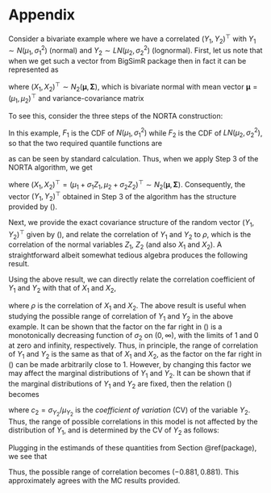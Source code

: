 # Appendix {.unnumbered #appendix}


\noindent Consider a bivariate example where we have a correlated $(Y_1, Y_2)^\top$ with $Y_1\sim N(\mu_1, \sigma_1^2)$ (normal) and $Y_2\sim LN(\mu_2, \sigma_2^2)$ (lognormal). First, let us note that when we get such a vector from BigSimR package then in fact it can be represented as 


\begin{equation}
\label{kram1}
(Y_1, Y_2)^\top \stackrel{d}{=} \left(X_1, e^{X_2}\right)^\top,
\end{equation}


where $(X_1, X_2)^\top \sim N_2(\boldsymbol \mu, \boldsymbol \Sigma)$, which is bivariate normal with mean vector $\boldsymbol \mu = (\mu_1, \mu_2)^\top$ and variance-covariance matrix 


\begin{equation}
\label{kram2}
\boldsymbol \Sigma = 
\left[
\begin{array}{cc}
\sigma_1^2 & \rho \sigma_1\sigma_2\\
\rho \sigma_1\sigma_2 & \sigma_2^2
\end{array}
\right].
\end{equation}


To see this, consider the three steps of the NORTA construction:


\begin{enumerate}

\item Generate $(Z_1, Z_2)^\top \sim N_2(\boldsymbol 0, \boldsymbol R)$, where 

\begin{equation}
\label{kram3}
\boldsymbol R = 
\left[
\begin{array}{cc}
1 & \rho \\
\rho & 1
\end{array}
\right].
\end{equation}


\item Transform $(Z_1, Z_2)^\top$ to $(U_1, U_2)^\top$ viz. $U_i =\Phi(Z_i)$,  $i=1,2$, where $\Phi(\cdot)$ is the standard normal CDF. 

\item Return $(Y_1, Y_2)^\top$, where $Y_i=F_i^{-1}(U_i)$, $i=1,2$, and $F_i(\cdot)$ is the CDF of $Y_i$ and $F_i^{-1}(\cdot)$ is its inverse (the quantile function). 

\end{enumerate}


In this example, $F_1$ is the CDF of $N(\mu_1, \sigma_1^2)$ while $F_2$ is the CDF of $LN(\mu_2, \sigma_2^2)$, so that the two required quantile functions are 


\begin{equation}
\label{kram4}
F_1^{-1}(u) = \mu_1+\sigma_1 \Phi^{-1}(u)\,\,\, \mbox{and} \,\,\, F_2^{-1}(u) = e^{\mu_2+\sigma_2 \Phi^{-1}(u)}, 
\end{equation}


as can be seen by standard calculation. Thus, when we apply Step 3 of the NORTA algorithm, we get 


\begin{equation}
\label{kram5}
F_1^{-1}(U_1) = \mu_1+\sigma_1 \Phi^{-1}(\Phi(Z_1)) =  \mu_1+\sigma_1 Z_1 \,\,\, \mbox{and} \,\,\, F_2^{-1}(U_2) = e^{\mu_2+\sigma_2 \Phi^{-1}(\Phi(Z_2))} = e^{\mu_2+\sigma_2 Z_2}, 
\end{equation}


where $(X_1, X_2)^\top =  (\mu_1+\sigma_1 Z_1, \mu_2+\sigma_2 Z_2)^\top \sim N_2(\boldsymbol \mu, \boldsymbol \Sigma)$. Consequently, the vector $(Y_1, Y_2)^\top$ obtained in Step 3 of the algorithm has the structure provided by (\ref{kram1}). 


\vspace{0.1in}


\noindent Next, we provide the exact covariance structure of the random vector $(Y_1, Y_2)^\top$ given by (\ref{kram1}), and relate the correlation of $Y_1$ and $Y_2$ to $\rho$, which is the correlation of the normal variables $Z_1$, $Z_2$ (and also $X_1$ and $X_2$). A straightforward albeit somewhat tedious algebra produces the following result. 


\begin{lemma}
Let ${\bf Y} = (Y_1, Y_2)^\top$ admit the stochastic representation (\ref{kram1}), where ${\bf X} = (X_1, X_2)^\top \sim N_2(\boldsymbol \mu, \boldsymbol \Sigma)$ with $\boldsymbol \mu$ and $\boldsymbol \Sigma$ as above. Then the mean vector and the variance-covariance matrix of ${\bf Y}$ are given by 

\begin{equation}
\label{kram6}
\boldsymbol \mu_{{\bf Y}} = \left(\mu_1, e^{\mu_2+\sigma_2^2/2}\right)^\top
\end{equation}

and 

\begin{equation}
\label{kram7}
\boldsymbol \Sigma = 
\left[
\begin{array}{cc}
\sigma_1^2 & \rho \sigma_1\sigma_2  e^{\mu_2+\sigma_2^2/2}  \\
\rho \sigma_1\sigma_2 e^{\mu_2+\sigma_2^2/2} & \left[ e^{\mu_2+\sigma_2^2/2}\right]^2 \left[e^{\sigma_2^2} -1 \right],
\end{array}
\right].
\end{equation}

respectively. 
\end{lemma}


\begin{proof}
The values of the means and the variances are obtained immediately from normal marginal distribution of $Y_1$ and lognormal marginal distribution of $Y_2$. It remains to establish the covariance of $Y_1$ and $Y_2$, 

\begin{equation}
\label{covy1y2}
\mbox{Cov}(Y_1, Y_2) = \mathbb E(Y_1 Y_2) - \mathbb E(Y_1)\mathbb E(Y_2), 
\end{equation}

and in particular the first expectation on the right-hand-side above. By using the tower property of expectations, the latter expectation can be expressed as 

\begin{equation}
\label{kre1}
\mathbb E(Y_1 Y_2)  =  \mathbb E\left(X_1 e^{X_2}\right)  =  \mathbb E \left\{ \mathbb E \left(X_1 e^{X_2} | X_1 \right) \right\} = \mathbb E \left\{ X_1 \mathbb E \left(e^{X_2} | X_1 \right) \right\}.
\end{equation}

Further, by using the fact that the conditional distribution of $X_2$ given $X_1=x_1$ is normal with mean $\mathbb E(X_2|X_1=x_1) = \mu_2+\rho\sigma_2(x_1-\mu_1)/\sigma_1$ and variance $\sigma_2^2(1-\rho^2)$, one can relate the inner expectation on the far right in (\ref{kre1}) to the moment generating function $M(t)$ of this conditional distribution evaluated at $t=1$, leading to 

\begin{equation}
\label{kre2}
E \left(e^{X_2} | X_1 \right) = e^{ \mu_2+\rho\sigma_2(x_1-\mu_1)/\sigma_1 + \sigma_2^2(1-\rho^2)/2},
\end{equation}

so that 

\begin{equation}
\label{kre3}
\mathbb E(Y_1 Y_2)  =  e^{ \mu_2+ \frac{1}{2} \sigma_2^2(1-\rho^2)} \mathbb E \left\{ X_1 e^{ \rho\frac{\sigma_2}{\sigma_1} (X_1-\mu_1)} \right\}.
\end{equation}

Since $X_1$ is normal with mean $\mu_1$ and variance $\sigma_1^2$, the expectation in (\ref{kre3}) becomes 

\begin{equation}
\label{kre4}
\mathbb E \left\{ X_1 e^{ \rho\frac{\sigma_2}{\sigma_1} (X_1-\mu_1)} \right\} = \int_{-\infty}^\infty x_1 e^{ \rho\frac{\sigma_2}{\sigma_1} (x_1-\mu_1)} \frac{1}{\sqrt{2\pi}\sigma_1} e^{-\frac{1}{2\sigma_1^2}(x_1-\mu_1)^2}.
\end{equation}

Upon substituting $u=x_1-\mu_1$, followed by some algebra, we arrive at 

\begin{equation}
\label{kre5}
\mathbb E \left\{ X_1 e^{ \rho\frac{\sigma_2}{\sigma_1} (X_1-\mu_1)} \right\} = e^{\frac{1}{2}\sigma_2^2\rho^2} \int_{-\infty}^\infty (u+\mu_1)  \frac{1}{\sqrt{2\pi}\sigma_1} e^{-\frac{1}{2\sigma_1^2}(u-\rho\sigma_1\sigma_2)^2}.
\end{equation}

Since the integral in (\ref{kre5}) is the expectation $\mathbb E(X+\mu_1)$, where $X$ is normal with mean $\rho\sigma_1\sigma_2$ and variance $\sigma_1^2$, we conclude that 

\begin{equation}
\label{kre6}
\mathbb E \left\{ X_1 e^{ \rho\frac{\sigma_2}{\sigma_1} (X_1-\mu_1)} \right\} = e^{\frac{1}{2}\sigma_2^2\rho^2} (\rho\sigma_1\sigma_2 +\mu_1),
\end{equation}

which, in view of (\ref{kre3}), leads to 

\begin{equation}
\label{kre7}
\mathbb E (Y_1Y_2) = e^{\mu_2 + \frac{1}{2}\sigma_2^2} (\rho\sigma_1\sigma_2 +\mu_1).
\end{equation}

Finally, (\ref{covy1y2}), along with the expressions for the means of $Y_1$ and $Y_2$, produce the covariance of $Y_1$ and $Y_2$:

\begin{equation}
\label{kre8}
\mbox{Cov}(Y_1, Y_2) = e^{\mu_2 + \frac{1}{2}\sigma_2^2} (\rho\sigma_1\sigma_2 +\mu_1) - \mu_1 e^{\mu_2 + \frac{1}{2}\sigma_2^2} = \rho\sigma_1\sigma_2 e^{\mu_2 + \frac{1}{2}\sigma_2^2}.
\end{equation}

This concludes the proof
\end{proof}


Using the above result, we can directly relate the correlation coefficient of $Y_1$ and $Y_2$ with that of $X_1$ and $X_2$, 


\begin{equation}
\label{kram8}
\rho_{Y_1, Y_2} = \rho \frac{\sigma_2}{\sqrt{e^{\sigma_2^2} -1}},
\end{equation}


where $\rho$ is the correlation of $X_1$ and $X_2$. The above result is useful when studying the possible range of correlation of $Y_1$ and $Y_2$ in the above example. It can be shown that the factor on the far right in (\ref{kram8}) is a monotonically decreasing function of $\sigma_2$ on $(0,\infty)$, with the limits of 1 and 0 at zero and infinity, respectively. Thus, in principle, the range of correlation of $Y_1$ and $Y_2$ is the same as that of $X_1$ and $X_2$, as the factor on the far right in (\ref{kram8}) can be made arbitrarily close to 1. However, by changing this factor we may affect the marginal distributions of $Y_1$ and $Y_2$. It can be shown that if the marginal distributions of $Y_1$ and $Y_2$ are fixed, then the relation (\ref{kram8}) becomes 


\begin{equation}
\label{kram9}
\rho_{Y_1, Y_2} = \rho \sqrt{\frac{\log(1+c_2^2)}{c_2^2}},
\end{equation}


where $c_2=\sigma_{Y_2}/\mu_{Y_2}$ is the *coefficient of variation* (CV) of the variable $Y_2$. Thus, the range of possible correlations in this model is not affected by the distribution of $Y_1$, and is determined by the CV of $Y_2$ as follows:


\begin{equation}
\label{kram10}
- \sqrt{\frac{\log(1+c_2^2)}{c_2^2}} \leq \rho_{Y_1, Y_2} \leq \sqrt{\frac{\log(1+c_2^2)}{c_2^2}}. 
\end{equation}

Plugging in the estimands of these quantities from Section \@ref(package), we see that 

\begin{equation}
\label{kram11}
\frac{\hat{\sigma}_2}{\sqrt{e^{\hat{\sigma}_2^2} -1}} = 0.881.
\end{equation}


Thus, the possible range of correlation becomes $(-0.881, 0.881)$. This approximately agrees with the MC results provided.
